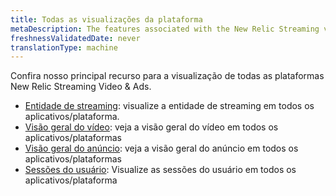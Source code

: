 ```yaml
---
title: Todas as visualizações da plataforma
metaDescription: The features associated with the New Relic Streaming video & ads.
freshnessValidatedDate: never
translationType: machine
---
```


Confira nosso principal recurso para a visualização de todas as plataformas New Relic Streaming Video &amp; Ads.

* [Entidade de streaming](/docs/streaming-video-&-ads/view-data-in-newrelic/streaming-video-&-ads-all-platform-view/streaming-entities): visualize a entidade de streaming em todos os aplicativos/plataforma.
* [Visão geral do vídeo](/docs/streaming-video-&-ads/view-data-in-newrelic/streaming-video-&-ads-all-platform-view/video-overview): veja a visão geral do vídeo em todos os aplicativos/plataformas
* [Visão geral do anúncio](/docs/streaming-video-&-ads/view-data-in-newrelic/streaming-video-&-ads-all-platform-view/ad-overview): veja a visão geral do anúncio em todos os aplicativos/plataformas
* [Sessões do usuário](/docs/streaming-video-&-ads/view-data-in-newrelic/streaming-video-&-ads-all-platform-view/user-sessions): Visualize as sessões do usuário em todos os aplicativos/plataforma
